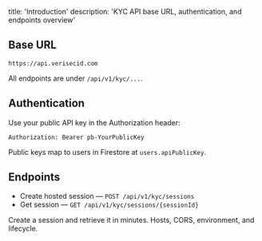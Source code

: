 title: 'Introduction'
description: 'KYC API base URL, authentication, and endpoints overview'
## Base URL

`https://api.verisecid.com`

All endpoints are under `/api/v1/kyc/...`.

## Authentication

Use your public API key in the Authorization header:

```http
Authorization: Bearer pb-YourPublicKey
```

Public keys map to users in Firestore at `users.apiPublicKey`.

## Endpoints

- Create hosted session — `POST /api/v1/kyc/sessions`
- Get session — `GET /api/v1/kyc/sessions/{sessionId}`

<CardGroup cols={2}>
  <Card title="Quickstart" icon="rocket" href="/quickstart">
    Create a session and retrieve it in minutes.
  </Card>
  <Card title="Development" icon="wrench" href="/development">
    Hosts, CORS, environment, and lifecycle.
  </Card>
</CardGroup>
